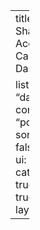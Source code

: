 ---
title: Sharing Access To Cards And Dashboards

listing:
    sort: "date desc"
    contents: "posts"
    sort-ui: false
    filter-ui: false
    categories: true
    feed: true
page-layout: full
---